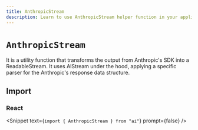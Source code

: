 ```yaml
---
title: AnthropicStream
description: Learn to use AnthropicStream helper function in your application.
---
```


# `AnthropicStream`

It is a utility function that transforms the output from Anthropic's SDK into a ReadableStream. It uses AIStream under the hood, applying a specific parser for the Anthropic's response data structure.

## Import

### React

<Snippet text={`import { AnthropicStream } from "ai"`} prompt={false} />

<ReferenceTable packageName="streams" functionName="AnthropicStream" />

